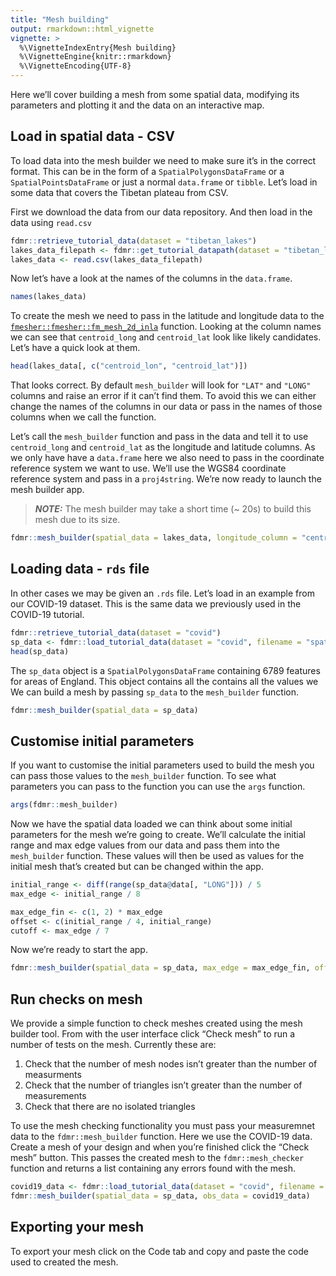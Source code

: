 ```yaml
---
title: "Mesh building"
output: rmarkdown::html_vignette
vignette: >
  %\VignetteIndexEntry{Mesh building}
  %\VignetteEngine{knitr::rmarkdown}
  %\VignetteEncoding{UTF-8}
---
```


Here we'll cover building a mesh from some spatial data, modifying its parameters and plotting it and the data on an interactive map.

## Load in spatial data - CSV

To load data into the mesh builder we need to make sure it's in the correct format. This can be in the form of a `SpatialPolygonsDataFrame` or a `SpatialPointsDataFrame` or just a normal `data.frame` or `tibble`. Let's load in some
data that covers the Tibetan plateau from CSV.

First we download the data from our data repository. And then load in the data using `read.csv`

```r
fdmr::retrieve_tutorial_data(dataset = "tibetan_lakes")
lakes_data_filepath <- fdmr::get_tutorial_datapath(dataset = "tibetan_lakes", filename = "example_lake_data.csv")
lakes_data <- read.csv(lakes_data_filepath)
```

Now let's have a look at the names of the columns in the `data.frame`.

```r
names(lakes_data)
```

To create the mesh we need to pass in the latitude and longitude data to the [`fmesher::fmesher::fm_mesh_2d_inla`](https://inlabru-org.github.io/fmesher/reference/fm_mesh_2d.html) function. Looking at the column names we can see that `centroid_long` and `centroid_lat` look like likely candidates. Let's have a quick look at them.

```r
head(lakes_data[, c("centroid_lon", "centroid_lat")])
``` 

That looks correct. By default `mesh_builder` will look for `"LAT"` and `"LONG"` columns and raise an error if it can't find them. To avoid this we can either change the names of the columns in our data or pass in the names of those columns when we call the function. 

Let's call the `mesh_builder` function and pass in the data and tell it to use `centroid_long` and `centroid_lat` as the longitude and latitude columns. As we only have have a `data.frame` here we also need to pass in the coordinate reference system we want to use. We'll use the WGS84 coordinate reference system and pass in a `proj4string`. We're now ready to launch the mesh builder app.

> **_NOTE:_**  The mesh builder may take a short time (~ 20s) to build this mesh due to its size. 

```r
fdmr::mesh_builder(spatial_data = lakes_data, longitude_column = "centroid_lon", latitude_column = "centroid_lat")
``` 

## Loading data - `rds` file

In other cases we may be given an `.rds` file. Let's load in an example from our COVID-19 dataset. This is the same data we previously used in the COVID-19 tutorial.

```r
fdmr::retrieve_tutorial_data(dataset = "covid")
sp_data <- fdmr::load_tutorial_data(dataset = "covid", filename = "spatial_data.rds")
head(sp_data)
```

The `sp_data` object is a `SpatialPolygonsDataFrame` containing 6789 features for areas of England. This object contains all the  contains all the values we
We can build a mesh by passing `sp_data` to the `mesh_builder` function.

```r
fdmr::mesh_builder(spatial_data = sp_data)
```
 
## Customise initial parameters

If you want to customise the initial parameters used to build the mesh you can pass those values to the `mesh_builder` function. To see what parameters you can pass to the function you can use the `args` function.

```r
args(fdmr::mesh_builder)
```

Now we have the spatial data loaded we can think about some initial parameters for the mesh we're going to create. We'll calculate the initial range and max edge values from our data and
pass them into the `mesh_builder` function. These values will then be used as values for the initial mesh that's created but can be changed within the app.

```r
initial_range <- diff(range(sp_data@data[, "LONG"])) / 5
max_edge <- initial_range / 8

max_edge_fin <- c(1, 2) * max_edge
offset <- c(initial_range / 4, initial_range)
cutoff <- max_edge / 7
```

Now we're ready to start the app.

```r
fdmr::mesh_builder(spatial_data = sp_data, max_edge = max_edge_fin, offset = offset, cutoff = cutoff)
```

## Run checks on mesh

We provide a simple function to check meshes created using the mesh builder tool. From with the user interface click "Check mesh" to run a number of tests on the mesh.
Currently these are:

1. Check that the number of mesh nodes isn't greater than the number of measurments
2. Check that the number of triangles isn't greater than the number of measurements
3. Check that there are no isolated triangles

To use the mesh checking functionality you must pass your measuremnet data to the `fdmr::mesh_builder` function. Here we use the COVID-19 data. Create a mesh of your design and when you're finished click the "Check mesh" button. This passes the created mesh
to the `fdmr::mesh_checker` function and returns a list containing any errors found with the mesh.

```r
covid19_data <- fdmr::load_tutorial_data(dataset = "covid", filename = "covid19_data.rds")
fdmr::mesh_builder(spatial_data = sp_data, obs_data = covid19_data)
```

## Exporting your mesh

To export your mesh click on the Code tab and copy and paste the code used to created the mesh.



